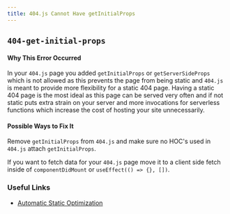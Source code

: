 ```yaml
---
title: 404.js Cannot Have getInitialProps
---
```


## `404-get-initial-props`

#### Why This Error Occurred

In your `404.js` page you added `getInitialProps` or `getServerSideProps` which is not allowed as this prevents the page from being static and `404.js` is meant to provide more flexibility for a static 404 page. Having a static 404 page is the most ideal as this page can be served very often and if not static puts extra strain on your server and more invocations for serverless functions which increase the cost of hosting your site unnecessarily.

#### Possible Ways to Fix It

Remove `getInitialProps` from `404.js` and make sure no HOC's used in `404.js` attach `getInitialProps`.

If you want to fetch data for your `404.js` page move it to a client side fetch inside of `componentDidMount` or `useEffect(() => {}, [])`.

### Useful Links

- [Automatic Static Optimization](/docs/pages/building-your-application/rendering/automatic-static-optimization)
